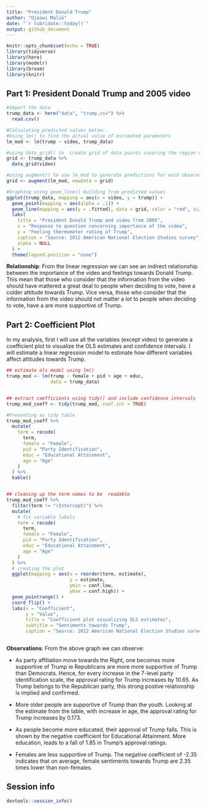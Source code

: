 ```yaml
---
title: "President Donald Trump"
author: "Ojaswi Malik"
date: "`r lubridate::today()`"
output: github_document
---
```


```r
knitr::opts_chunk$set(echo = TRUE)
library(tidyverse)
library(here)
library(modelr)
library(broom)
library(knitr)
```

## Part 1: President Donald Trump and 2005 video

```r

#Import the data
trump_data <- here("data", "trump.csv") %>%
  read.csv()

#Calculating predicted values below:
#Using lm() to find the actual value of estimated parameters
lm_mod <- lm(trump ~ video, trump_data)

#using data_grid() to  create grid of data points covering the region where observed data is 
grid <- trump_data %>%
  data_grid(video)

#using augment() to use lm_mod to generate predictions for each observation in the data frame
grid <- augment(lm_mod, newdata = grid)

#Graphing using geom_line() building from predicted values
ggplot(trump_data, mapping = aes(x = video, y = trump)) + 
  geom_point(mapping = aes(alpha = .1)) +
  geom_line(mapping = aes(y = .fitted), data = grid, color = "red", size = 1) +
  labs(
    title = "President Donald Trump and video from 2005",
    x = "Response to question concerning importance of the video",
    y = "Feeling thermometer rating of Trump",
    caption = "Source: 2012 American National Election Studies survey",
    alpha = NULL
  ) +
  theme(legend.position = "none")

```

**Relationship**: From the linear regression we can see an indirect relationship between the importance of the video and feelings towards Donald Trump. This mean that those who consider that the information from the video should have mattered a great deal to people when deciding to vote, have a colder attitude towards Trump. Vice versa, those who consider that the information from the video should not matter a lot to people when deciding to vote, have a are more supportive of Trump.

## Part 2: Coefficient Plot

In my analysis, first I will use all the variables (except video) to generate a coefficient plot to visualize the OLS estimates and confidence intervals. I will estimate a linear regression model to estimate how different variables affect attitudes towards Trump.

```r
## estimate ols model using lm()
trump_mod <- lm(trump ~ female + pid + age + educ,
                data = trump_data)


## extract coefficients using tidy() and include confidence intervals
trump_mod_coeff <- tidy(trump_mod, conf.int = TRUE) 

#Presenting as tidy table
trump_mod_coeff %>%
  mutate(
    term = recode(
      term,
      female = "Female",
      pid = "Party Identification",
      educ = "Educational Attainment",
      age = "Age"
    )
  ) %>%
  kable()


## cleaning up the term names to be  readable
trump_mod_coeff %>%
  filter(term != "(Intercept)") %>%
  mutate(
    # fix variable labels
    term = recode(
      term,
      female = "Female",
      pid = "Party Identification",
      educ = "Educational Attainment",
      age = "Age"
    )
  ) %>%
  # creating the plot
  ggplot(mapping = aes(x = reorder(term, estimate),
                       y = estimate,
                       ymin = conf.low,
                       ymax = conf.high)) +
  geom_pointrange() +
  coord_flip() +
  labs(x = "Coefficient",
       y = "Value",
       title = "Coefficient plot visualizing OLS estimates",
       subtitle = "Sentiments towards Trump",
       caption = "Source: 2012 American National Election Studies survey")



```

**Observations**: From the above graph we can observe:

- As party affiliation move towards the Right, one becomes more supportive of Trump ie Republicans are more more supportive of Trump than Democrats. Hence, for every increase in the 7-level party identification scale, the approval rating for Trump increases by 10.65. As Trump belongs to the Republican party, this strong postive relationship is implied and confirmed.

- More older people are supportive of Trump than the youth. Looking at the estimate from the table, with increase in age, the approval rating for Trump increases by 0.173.

- As people become more educated, their approval of Trump falls. This is shown by the negative coefficient for Educational Attainment. More education, leads to a fall of 1.85 in Trump's approval ratings.

- Females are less supportive of Trump. The negative coefficient of -2.35 indicates that on average, female sentiments towards Trump are 2.35 times lower than non-females.

## Session info

```r
devtools::session_info()
```
